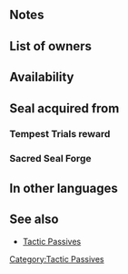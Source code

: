 {{Passive
|type=C
|exclusive=0
|1name=Res Tactic 1
|1tagid=SID_魔防の指揮1
|1promotionRarity=4
|1promotionTier=1
|1required=-
|1effect=At start of turn, grants Res+2 to allies within 2 spaces for 1 turn. Granted only if number of that ally's movement type on current team ≤ 2.
|1cost=60
|2name=Res Tactic 2
|2tagid=SID_魔防の指揮2
|2promotionRarity=5
|2promotionTier=1
|2effect=At start of turn, grants Res+4 to allies within 2 spaces for 1 turn. Granted only if number of that ally's movement type on current team ≤ 2.
|2cost=120
|3name=Res Tactic 3
|3tagid=SID_魔防の指揮3
|3effect=At start of turn, grants Res+6 to allies within 2 spaces for 1 turn. Granted only if number of that ally's movement type on current team ≤ 2.
|3cost=240
|canUseMove={{MoveList|all}}
|canUseWeapon={{WeaponList|all}}
|properties=random_owner,random_inherit_base
}}
==Notes==
{{Tactic Passive notes}}
==List of owners==
{{Skill Hero List}}
==Availability==
{{PassiveFocusList}}
{{PassiveDistributionList}}
{{PassiveCombatManualList}}
==Seal acquired from==
===Tempest Trials reward===
{{Tempest Trials seal reward}}
===Sacred Seal Forge===
{{SealCosts
|seals=Res Tactic 1;Res Tactic 2;Res Tactic 3
|badgeColor=Transparent
|costs1=20;100;40
|costs2=60;200;50
|costs3=400;1000;100
}}
==In other languages==
{{OtherLanguages
|japanese=魔防の指揮
|german=Res.-Taktik
|spanishEU=Estrategia Res
|spanishLA=Estrategia Res.
|french=Tactique Rés
|italian=Tattica Res
|chineseTW=魔防指揮
|portuguese=Tática Res.
}}
==See also==
{{See also skills|cond=Description LIKE '%movement type%current team%≤ 2%' AND Exclusive='1'|columns=3}}
* [[Tactic Passives]]
{{Seals Navbox}}
{{Passives Navbox|C}}
[[Category:Tactic Passives]]